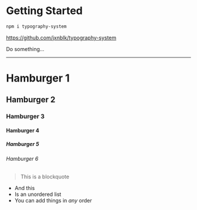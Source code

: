 
# Getting Started

```sh
npm i typography-system
```

https://github.com/jxnblk/typography-system

Do something...

---

# Hamburger 1
## Hamburger 2
### Hamburger 3
#### Hamburger 4
##### Hamburger 5
###### Hamburger 6

> This is a blockquote

- And this
- Is an unordered list
- You can add things in *any* order

